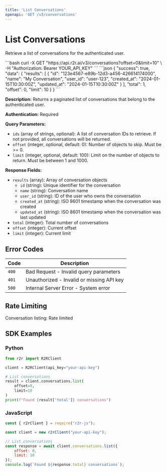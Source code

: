 ```yaml
---
title: 'List Conversations'
openapi: 'GET /v3/conversations'
---
```


# List Conversations

Retrieve a list of conversations for the authenticated user.

<RequestExample>
```bash
curl -X GET "https://api.r2r.ai/v3/conversations?offset=0&limit=10" \
  -H "Authorization: Bearer YOUR_API_KEY"
```
</RequestExample>

<ResponseExample>
```json
{
  "success": true,
  "data": {
    "results": [
      {
        "id": "123e4567-e89b-12d3-a456-426614174000",
        "name": "My Conversation",
        "user_id": "user-123",
        "created_at": "2024-01-15T10:30:00Z",
        "updated_at": "2024-01-15T10:30:00Z"
      }
    ],
    "total": 1,
    "offset": 0,
    "limit": 10
  }
}
```
</ResponseExample>

**Description:** Returns a paginated list of conversations that belong to the authenticated user.

**Authentication:** Required

**Query Parameters:**
- `ids` (array of strings, optional): A list of conversation IDs to retrieve. If not provided, all conversations will be returned.
- `offset` (integer, optional, default: 0): Number of objects to skip. Must be >= 0.
- `limit` (integer, optional, default: 100): Limit on the number of objects to return. Must be between 1 and 1000.

**Response Fields:**
- `results` (array): Array of conversation objects
  - `id` (string): Unique identifier for the conversation
  - `name` (string): Conversation name
  - `user_id` (string): ID of the user who owns the conversation
  - `created_at` (string): ISO 8601 timestamp when the conversation was created
  - `updated_at` (string): ISO 8601 timestamp when the conversation was last updated
- `total` (integer): Total number of conversations
- `offset` (integer): Current offset
- `limit` (integer): Current limit

## Error Codes

| Code | Description |
|------|-------------|
| `400` | Bad Request - Invalid query parameters |
| `401` | Unauthorized - Invalid or missing API key |
| `500` | Internal Server Error - System error |

## Rate Limiting

Conversation listing: Rate limited

## SDK Examples

### Python

```python
from r2r import R2RClient

client = R2RClient(api_key="your-api-key")

# List conversations
result = client.conversations.list(
    offset=0,
    limit=10
)
print(f"Found {result['total']} conversations")
```

### JavaScript

```javascript
const { r2rClient } = require("r2r-js");

const client = new r2rClient("your-api-key");

// List conversations
const response = await client.conversations.list({
    offset: 0,
    limit: 10
});
console.log(`Found ${response.total} conversations`);
``` 